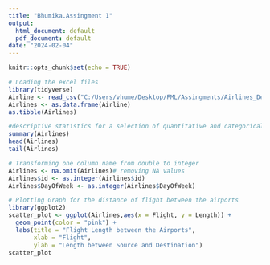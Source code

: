 ---
title: "Bhumika.Assingment 1"
output:
  html_document: default
  pdf_document: default
date: "2024-02-04"
---

```{r setup, include=TRUE}
knitr::opts_chunk$set(echo = TRUE)
```

```{r}
# Loading the excel files 
library(tidyverse)
Airline <- read_csv("C:/Users/vhume/Desktop/FML/Assingments/Airlines_Delays.csv")
Airlines <- as.data.frame(Airline)
as.tibble(Airlines)
```
```{r}
#descriptive statistics for a selection of quantitative and categorical variables
summary(Airlines)
head(Airlines)
tail(Airlines)
```


```{r}
# Transforming one column name from double to integer
Airlines <- na.omit(Airlines)# removing NA values
Airlines$id <- as.integer(Airlines$id)
Airlines$DayOfWeek <- as.integer(Airlines$DayOfWeek)
```
```{r}
# Plotting Graph for the distance of flight between the airports
library(ggplot2)
scatter_plot <- ggplot(Airlines,aes(x = Flight, y = Length)) +
  geom_point(color = "pink") +
  labs(title = "Flight Length between the Airports",
       xlab = "Flight",
       ylab = "Length between Source and Destination")
scatter_plot 

```

